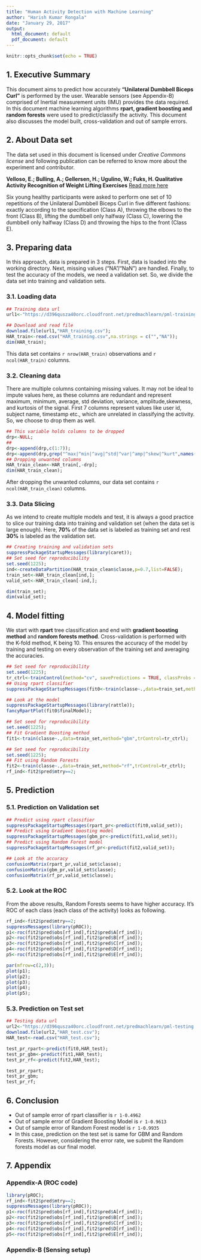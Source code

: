 ```yaml
---
title: "Human Activity Detection with Machine Learning"
author: "Harish Kumar Rongala"
date: "January 29, 2017"
output:
  html_document: default
  pdf_document: default
---
```


```r
knitr::opts_chunk$set(echo = TRUE)
```

## 1. Executive Summary

This document aims to predict how accurately **“Unilateral Dumbbell Biceps Curl”** is performed by the user. Wearable sensors (see Appendix-B) comprised of Inertial measurement units (IMU) provides the data required. In this document machine learning algorithms **rpart, gradient boosting and random forests** were used to predict/classify the activity. This document also discusses the model built, cross-validation and out of sample errors.

## 2. About Data set

The data set used in this document is licensed under *Creative Commons license* and following publication can be referred to know more about the experiment and contributor.

**Velloso, E.; Bulling, A.; Gellersen, H.; Ugulino, W.; Fuks, H. Qualitative Activity Recognition of Weight Lifting Exercises** [Read more here](http://groupware.les.inf.puc-rio.br/har#ixzz4XOx2aHwx)

Six young healthy participants were asked to perform one set of 10 repetitions of the Unilateral Dumbbell Biceps Curl in five different fashions: exactly according to the specification (Class A), throwing the elbows to the front (Class B), lifting the dumbbell only halfway (Class C), lowering the dumbbell only halfway (Class D) and throwing the hips to the front (Class E).

## 3. Preparing data

In this approach, data is prepared in 3 steps. First, data is loaded into the working directory. Next, missing values (“NA”/“NaN”) are handled. Finally, to test the accuracy of the models, we need a validation set. So, we divide the data set into training and validation sets.

### 3.1. Loading data

```r
## Training data url
url1<-"https://d396qusza40orc.cloudfront.net/predmachlearn/pml-training.csv";

## Download and read file
download.file(url1,"HAR_training.csv");
HAR_train<-read.csv("HAR_training.csv",na.strings = c("","NA"));
dim(HAR_train);
```
This data set contains `r nrow(HAR_train)` observations and `r ncol(HAR_train)` columns.

### 3.2. Cleaning data

There are multiple columns containing missing values. It may not be ideal to impute values here, as these columns are redundant and represent maximum, minimum, average, std deviation, variance, amplitude,skewness, and kurtosis of the signal. First 7 columns represent values like user id, subject name, timestamp etc., which are unrelated in classifying the activity. So, we choose to drop them as well.

```r
## This variable holds columns to be dropped
drp<-NULL;
## 
drp<-append(drp,c(1:7));
drp<-append(drp,grep("^max|^min|^avg|^std|^var|^amp|^skew|^kurt",names(HAR_train)));
## Dropping unwanted columns
HAR_train_clean<-HAR_train[,-drp];
dim(HAR_train_clean);
```

After dropping the unwanted columns, our data set contains `r ncol(HAR_train_clean)` columns.

### 3.3. Data Slicing

As we intend to create multiple models and test, it is always a good practice to slice our training data into training and validation set (when the data set is large enough). Here, **70%** of the data set is labeled as training set and rest **30%** is labeled as the validation set.

```r
## Creating training and validation sets
suppressPackageStartupMessages(library(caret));
## Set seed for reproducibility
set.seed(1225);
ind<-createDataPartition(HAR_train_clean$classe,p=0.7,list=FALSE);
train_set<-HAR_train_clean[ind,];
valid_set<-HAR_train_clean[-ind,];

dim(train_set);
dim(valid_set);

```


## 4. Model fitting

We start with **rpart** tree classification and end with **gradient boosting method** and **random forests method**. Cross-validation is performed with the K-fold method, K being 10. This ensures the accuracy of the model by training and testing on every observation of the training set and averaging the accuracies.

```r
## Set seed for reproducibility
set.seed(1225);
tr_ctrl<-trainControl(method="cv", savePredictions = TRUE, classProbs = TRUE);
## Using rpart classifier
suppressPackageStartupMessages(fit0<-train(classe~.,data=train_set,method="rpart",trControl=tr_ctrl));

## Look at the model
suppressPackageStartupMessages(library(rattle));
fancyRpartPlot(fit0$finalModel);
```

```r
## Set seed for reproducibility
set.seed(1225);
## Fit Gradient Boosting method
fit1<-train(classe~.,data=train_set,method="gbm",trControl=tr_ctrl);
```

```r
## Set seed for reproducibility
set.seed(1225);
## Fit using Random Forests 
fit2<-train(classe~.,data=train_set,method="rf",trControl=tr_ctrl);
rf_ind<-fit2$pred$mtry==2;
```


## 5. Prediction

### 5.1. Prediction on Validation set

```r
## Predict using rpart classifier
suppressPackageStartupMessages(rpart_pr<-predict(fit0,valid_set));
## Predict using Gradient boosting model
suppressPackageStartupMessages(gbm_pr<-predict(fit1,valid_set));
## Predict using Random Forest model
suppressPackageStartupMessages(rf_pr<-predict(fit2,valid_set));

## Look at the accuracy
confusionMatrix(rpart_pr,valid_set$classe);
confusionMatrix(gbm_pr,valid_set$classe);
confusionMatrix(rf_pr,valid_set$classe);

```

### 5.2. Look at the ROC

From the above results, Random Forests seems to have higher accuracy. It's ROC of each class (each class of the activity) looks as following.

```r
rf_ind<-fit2$pred$mtry==2;
suppressMessages(library(pROC));
p1<-roc(fit2$pred$obs[rf_ind],fit2$pred$A[rf_ind]);
p2<-roc(fit2$pred$obs[rf_ind],fit2$pred$B[rf_ind]);
p3<-roc(fit2$pred$obs[rf_ind],fit2$pred$C[rf_ind]);
p4<-roc(fit2$pred$obs[rf_ind],fit2$pred$D[rf_ind]);
p5<-roc(fit2$pred$obs[rf_ind],fit2$pred$E[rf_ind]);

```

```r
par(mfrow=c(2,3));
plot(p1);
plot(p2);
plot(p3);
plot(p4);
plot(p5);
```

### 5.3. Prediction on Test set

```r
## Testing data url
url2<-"https://d396qusza40orc.cloudfront.net/predmachlearn/pml-testing.csv";
download.file(url2,"HAR_test.csv");
HAR_test<-read.csv("HAR_test.csv");

test_pr_rpart<-predict(fit0,HAR_test);
test_pr_gbm<-predict(fit1,HAR_test);
test_pr_rf<-predict(fit2,HAR_test);

test_pr_rpart;
test_pr_gbm;
test_pr_rf;
```

## 6. Conclusion

+ Out of sample error of rpart classifier is `r 1-0.4962`
+ Out of sample error of Gradient Boosting Model is `r 1-0.9613`
+ Out of sample error of Random Forest model is `r 1-0.9935`
+ In this case, prediction on the test set is same for GBM and Random Forests. However, considering the error rate, we submit the Random forests model as our final model.


## 7. Appendix

### Appendix-A (ROC code)

```r
library(pROC);
rf_ind<-fit2$pred$mtry==2;
suppressMessages(library(pROC));
p1<-roc(fit2$pred$obs[rf_ind],fit2$pred$A[rf_ind]);
p2<-roc(fit2$pred$obs[rf_ind],fit2$pred$B[rf_ind]);
p3<-roc(fit2$pred$obs[rf_ind],fit2$pred$C[rf_ind]);
p4<-roc(fit2$pred$obs[rf_ind],fit2$pred$D[rf_ind]);
p5<-roc(fit2$pred$obs[rf_ind],fit2$pred$E[rf_ind]);

```

### Appendix-B (Sensing setup)

\includegraphics[width=250pt]{pml.png}


